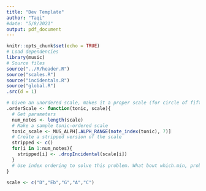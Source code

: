 ```yaml
---
title: "Dev Template"
author: "Taqi"
#date: "5/8/2021"
output: pdf_document
---
```


```r
knitr::opts_chunk$set(echo = TRUE)
# Load dependencies
library(music)
# Source files
source("../R/header.R")
source("scales.R")
source("incidentals.R")
source("global.R")
.src(d = 1)
```

```r
# Given an unordered scale, makes it a proper scale (for circle of fifths)
.orderScale <- function(tonic, scale){
  # Get parameters
  num_notes <- length(scale)
  # Make a sample tonic-ordered scale
  tonic_scale <- MUS_ALPH[.ALPH_RANGE(note_index(tonic), 7)]
  # Create a stripped version of the scale
  stripped <- c()
  for(i in 1:num_notes){
    stripped[i] <- .dropIncidental(scale[i])
  }
  # Use index ordering to solve this problem. What bout which.min, probably lotta which()....
}
```

```r
scale <- c("D","Eb","G","A","C")
```


